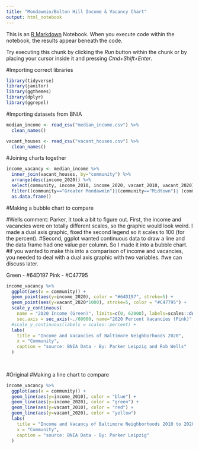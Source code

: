 ```yaml
---
title: "Mondawmin/Bolton Hill Income & Vacancy Chart"
output: html_notebook
---
```


This is an [R Markdown](http://rmarkdown.rstudio.com) Notebook. When you execute code within the notebook, the results appear beneath the code. 

Try executing this chunk by clicking the *Run* button within the chunk or by placing your cursor inside it and pressing *Cmd+Shift+Enter*. 

#Importing correct libraries
```r
library(tidyverse)
library(janitor)
library(ggthemes)
library(dplyr)
library(ggrepel)
```

#Importing datasets from BNIA
```r
median_income <- read_csv("median_income.csv") %>% 
  clean_names()

vacant_houses <- read_csv("vacant_houses.csv") %>% 
  clean_names()
```
#Joining charts together
```r
income_vacancy <- median_income %>% 
  inner_join(vacant_houses, by="community") %>% 
  arrange(desc(income_2020)) %>% 
  select(community, income_2010, income_2020, vacant_2010, vacant_2020) %>% 
  filter((community=="Greater Mondawmin")|(community=="Midtown")| (community=="Baltimore City")) %>% 
  as.data.frame()

```

#Making a bubble chart to compare

#Wells comment: Parker, it took a bit to figure out. First, the income and vacancies were on totally different scales, so the graphic would look weird. I made a dual axis graphic, fixed the second legend so it scales to 100 (for the percent).
#Second, ggplot wanted continuous data to draw a line and the data frame had one value per column. So I made it into a bubble chart. 
#if you wanted to make this into a comparison of income and vacancies, you needed to deal with a dual axis graphic with two variables. 
#we can discuss later. 

Green - #64D197
Pink - #C47795


```r
income_vacancy %>% 
  ggplot(aes(x = community)) +
  geom_point(aes(y=income_2020), color = "#64D197", stroke=5) +
  geom_point(aes(y=vacant_2020*1000), stroke=5, color = "#C47795") +
  scale_y_continuous(
    name = "2020 Income (Green)", limits=c(0, 62000), labels=scales::dollar_format(),
    sec.axis = sec_axis(~./60000, name="2020 Percent Vacancies (Pink)", labels = scales::percent))+
  #scale_y_continuous(labels = scales::percent) +
  labs(
    title = "Income and Vacancies of Baltimore Neighborhoods 2020",
    x = "Community",
    caption = "source: BNIA Data - By: Parker Leipzig and Rob Wells"
  )
    
  
```



#Original
#Making a line chart to compare
```r
income_vacancy %>% 
  ggplot(aes(x = community)) +
  geom_line(aes(y=income_2010), color = "blue") +
  geom_line(aes(y=income_2020), color = "green") +
  geom_line(aes(y=vacant_2010), color = "red") +
  geom_line(aes(y=vacant_2020), color = "yellow")
  labs(
    title = "Income and Vacancy of Baltimore Neighborhoods 2010 to 2020",
    x = "Community",
    caption = "source: BNIA Data - By: Parker Leipzig"
  )
```
